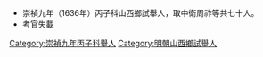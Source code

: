 *崇禎九年（1636年）丙子科山西鄉試舉人，取中衛周祚等共七十人。
*考官失載
[[Category:崇禎九年丙子科舉人|Category:崇禎九年丙子科舉人]]
[[Category:明朝山西鄉試舉人|Category:明朝山西鄉試舉人]]